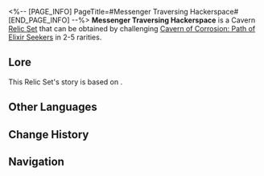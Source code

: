 <%-- [PAGE_INFO]
PageTitle=#Messenger Traversing Hackerspace#
[END_PAGE_INFO] --%>
{{Relic Set Infobox
|id           = 81144
|image1       = Item Messenger Traversing Hackerspace.png{{subst:void|<!--$UPLOAD:<<SpriteOutput/ItemFigures/71021.png>-<Item Messenger Traversing Hackerspace.png>-<Relic Icons>>-->}}
|type         = Cavern Relic
|2pcBonus     = Increases SPD by 6%.
|4pcBonus     = When the wearer uses their Ultimate on an ally, SPD for all allies increases by 12% for 1 turn(s). This effect cannot be stacked.
|head         = Messenger's Holovisor
|hand         = Messenger's Transformative Arm
|body         = Messenger's Secret Satchel
|feet         = Messenger's Par-kool Sneakers
|rarity       = 2345
|source2.1    = [[Cavern of Corrosion: Path of Elixir Seekers]]
|source3.1    = [[Cavern of Corrosion: Path of Elixir Seekers]]
|source4.1    = [[Cavern of Corrosion: Path of Elixir Seekers]]
|source5.1    = [[Cavern of Corrosion: Path of Elixir Seekers]]
|source5.2    = [[Synthesize Relics]]
|utility1     = 
|utility2     = 
|utility3     = 
}}
'''Messenger Traversing Hackerspace''' is a Cavern [[Relic/Sets|Relic Set]] that can be obtained by challenging [[Cavern of Corrosion: Path of Elixir Seekers]] in 2-5{{Icon/Stars|1}} rarities.

==Lore==
This Relic Set's story is based on {{tx}}.
{{Relic Lore|Messenger Traversing Hackerspace}}

==Other Languages==
{{Other Languages
|en   = Messenger Traversing Hackerspace
|zhs  = 骇域漫游的信使
|zht  = 駭域漫遊的信使
|ja   = 仮想空間を漫遊するメッセンジャー
|ko   = 가상공간을 누비는 메신저
|es   = Mensajero del espacio hackeado
|fr   = Messager du hackerspace
|ru   = Вестник, блуждающий в хакерском пространстве
|th   = Messenger Traversing Hackerspace
|vi   = Tín Sứ Du Ngoạn Không Gian Hacker
|de   = Bote im Hackerspace
|id   = Messenger Traversing Hackerspace
|pt   = Mensageira Atravessando o Hackerspace
}}

==Change History==
{{Change History|1.2}}

==Navigation==
{{Relic Set Navbox}}